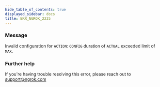 ```yaml
---
hide_table_of_contents: true
displayed_sidebar: docs
title: ERR_NGROK_2225
---
```


### Message

Invalid configuration for `ACTION`: `CONFIG` duration of `ACTUAL` exceeded limit of `MAX`.

### Further help

If you're having trouble resolving this error, please reach out to [support@ngrok.com](mailto:support@ngrok.com?subject=Help%20with%20ERR_NGROK_2225)
